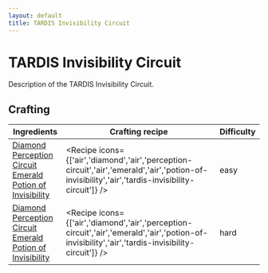 ```yaml
---
layout: default
title: TARDIS Invisibility Circuit
---
```



TARDIS Invisibility Circuit
===================

Description of the TARDIS Invisibility Circuit.

## Crafting

| Ingredients | Crafting recipe | Difficulty |
| ----------- | --------------- | ------------- |
| [Diamond](https://minecraft.wiki/w/Diamond)<br/>[Perception Circuit](/items/perception-circuit)<br/>[Emerald](https://minecraft.wiki/w/Emerald)<br/>[Potion of Invisibility](https://minecraft.wiki/w/potion-of-invisibility) | <Recipe icons={['air','diamond','air','perception-circuit','air','emerald','air','potion-of-invisibility','air','tardis-invisibility-circuit']} /> | easy |
| [Diamond](https://minecraft.wiki/w/Diamond)<br/>[Perception Circuit](/items/perception-circuit)<br/>[Emerald](https://minecraft.wiki/w/Emerald)<br/>[Potion of Invisibility](https://minecraft.wiki/w/potion-of-invisibility) | <Recipe icons={['air','diamond','air','perception-circuit','air','emerald','air','potion-of-invisibility','air','tardis-invisibility-circuit']} /> | hard |

